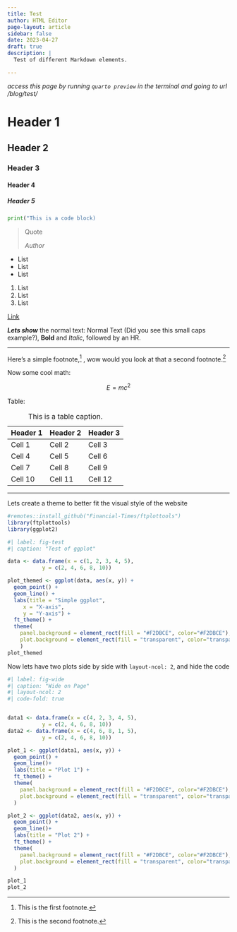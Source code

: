 ```yaml
---
title: Test
author: HTML Editor
page-layout: article
sidebar: false
date: 2023-04-27
draft: true
description: | 
  Test of different Markdown elements.

---
```

*access this page by running `quarto preview` in the terminal and going to url /blog/test/*

# Header 1

## Header 2

### Header 3

#### Header 4

##### Header 5

```python
print("This is a code block)
```

> Quote
>
> *Author*

- List
- List
- List

1. List
2. List
3. List

[Link](https://www.google.com)

***Lets show*** the normal text: Normal Text (Did you see this small caps example?), **Bold** and  *Italic*, followed by an HR.

---

Here's a simple footnote,[^1] , wow would you look at that a second footnote.[^2]

[^2]: This is the second footnote.
[^1]: This is the first footnote.

Now some cool math:

$$
E = mc^2
$$

Table:

| Header 1 | Header 2 | Header 3 |
|----------|----------|----------|
| Cell 1   | Cell 2   | Cell 3   |
| Cell 4   | Cell 5   | Cell 6   |
| Cell 7   | Cell 8   | Cell 9   |
| Cell 10  | Cell 11  | Cell 12  |
: This is a table caption.

---

Lets create a theme to better fit the visual style of the website

```r
#remotes::install_github("Financial-Times/ftplottools")
library(ftplottools)
library(ggplot2)
```

```r
#| label: fig-test
#| caption: "Test of ggplot"

data <- data.frame(x = c(1, 2, 3, 4, 5),
           y = c(2, 4, 6, 8, 10))

plot_themed <- ggplot(data, aes(x, y)) +
  geom_point() +
  geom_line() +
  labs(title = "Simple ggplot",
     x = "X-axis",
     y = "Y-axis") +
  ft_theme() +
  theme(
    panel.background = element_rect(fill = "#F2DBCE", color="#F2DBCE"),
    plot.background = element_rect(fill = "transparent", color="transparent")
    ) 
plot_themed
```

Now lets have two plots side by side with `layout-ncol: 2`, and hide the code

```r
#| label: fig-wide
#| caption: "Wide on Page"
#| layout-ncol: 2
#| code-fold: true


data1 <- data.frame(x = c(4, 2, 3, 4, 5),
           y = c(2, 4, 6, 8, 10))
data2 <- data.frame(x = c(4, 6, 8, 1, 5),
           y = c(2, 4, 6, 8, 10))

plot_1 <- ggplot(data1, aes(x, y)) +
  geom_point() +
  geom_line()+
  labs(title = "Plot 1") +
  ft_theme() +
  theme(
    panel.background = element_rect(fill = "#F2DBCE", color="#F2DBCE"),
    plot.background = element_rect(fill = "transparent", color="transparent")
  )

plot_2 <- ggplot(data2, aes(x, y)) +
  geom_point() +
  geom_line()+
  labs(title = "Plot 2") +
  ft_theme() +
  theme(
    panel.background = element_rect(fill = "#F2DBCE", color="#F2DBCE"),
    plot.background = element_rect(fill = "transparent", color="transparent")
  )

plot_1
plot_2
```
